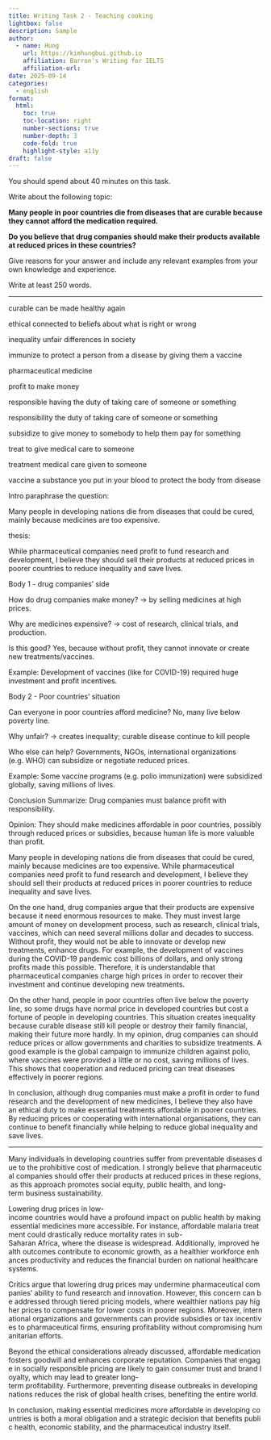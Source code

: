 ```yaml
---
title: Writing Task 2 - Teaching cooking
lightbox: false
description: Sample
author:
  - name: Hung
    url: https://kimhungbui.github.io
    affiliation: Barron's Writing for IELTS
    affiliation-url:
date: 2025-09-14
categories:
  - english
format:
  html:
    toc: true
    toc-location: right
    number-sections: true
    number-depth: 3
    code-fold: true
    highlight-style: a11y
draft: false
---
```

You should spend about 40 minutes on this task.

Write about the following topic:

**Many people in poor countries die from diseases that are curable because they cannot afford the medication required.**

**Do you believe that drug companies should make their products available at reduced prices in these countries?**

Give reasons for your answer and include any relevant examples from your own knowledge and experience.

Write at least 250 words.

***
curable
can be made healthy again

ethical
connected to beliefs about what is right or wrong

inequality
unfair differences in society

immunize
to protect a person from a disease by giving them a vaccine

pharmaceutical
medicine

profit
to make money

responsible
having the duty of taking care of someone or something

responsibility
the duty of taking care of someone or something

subsidize
to give money to somebody to help them pay for something

treat
to give medical care to someone

treatment
medical care given to someone

vaccine
a substance you put in your blood to protect the body from disease


Intro
paraphrase the question:

Many people in developing nations die from diseases that could be cured, mainly because medicines are too expensive. 

thesis:

While pharmaceutical companies need profit to fund research and development, I believe they should sell their products at reduced prices in poorer countries to reduce inequality and save lives.

Body 1 - drug companies' side

How do drug companies make money? -> by selling medicines at high prices.

Why are medicines expensive? -> cost of research, clinical trials, and production.

Is this good? Yes, because without profit, they cannot innovate or create new treatments/vaccines.

Example: Development of vaccines (like for COVID-19) required huge investment and profit incentives.

Body 2 - Poor countries' situation

Can everyone in poor countries afford medicine? No, many live below poverty line.

Why unfair? -> creates inequality; curable disease continue to kill people

Who else can help? Governments, NGOs, international organizations (e.g. WHO) can subsidize or negotiate reduced prices.

Example: Some vaccine programs (e.g. polio immunization) were subsidized globally, saving millions of lives.

Conclusion
Summarize: Drug companies must balance profit with responsibility.

Opinion: They should make medicines affordable in poor countries, possibly through reduced prices or subsidies, because human life is more valuable than profit.


Many people in developing nations die from diseases that could be cured, mainly because medicines are too expensive. While pharmaceutical companies need profit to fund research and development, I believe they should sell their products at reduced prices in poorer countries to reduce inequality and save lives.

On the one hand, drug companies argue that their products are expensive because it need enormous resources to make. They must invest large amount of money on development process, such as research, clinical trials, vaccines, which can need several millions dollar and decades to success. Without profit, they would not be able to innovate or develop new treatments, enhance drugs. For example, the development of vaccines during the COVID-19 pandemic cost billions of dollars, and only strong profits made this possible. Therefore, it is understandable that pharmaceutical companies charge high prices in order to recover their investment and continue developing new treatments.

On the other hand, people in poor countries often live below the poverty line, so some drugs have normal price in developed countries but cost a fortune of people in developing countries. This situation creates inequality because curable disease still kill people or destroy their family financial, making their future more hardly. In my opinion, drug companies can should reduce prices or allow governments and charities to subsidize treatments. A good example is the global campaign to immunize children against polio, where vaccines were provided a little or no cost, saving millions of lives. This shows that cooperation and reduced pricing can treat diseases effectively in poorer regions.

In conclusion, although drug companies must make a profit in order to fund research and the development of new medicines, I believe they also have an ethical duty to make essential treatments affordable in poorer countries. By reducing prices or cooperating with international organisations, they can continue to benefit financially while helping to reduce global inequality and save lives.


****

Many individuals in developing countries suffer from preventable diseases due to the prohibitive cost of medication. I strongly believe that pharmaceutical companies should offer their products at reduced prices in these regions, as this approach promotes social equity, public health, and long-term business sustainability.  
  
Lowering drug prices in low-income countries would have a profound impact on public health by making essential medicines more accessible. For instance, affordable malaria treatment could drastically reduce mortality rates in sub-Saharan Africa, where the disease is widespread. Additionally, improved health outcomes contribute to economic growth, as a healthier workforce enhances productivity and reduces the financial burden on national healthcare systems.  
  
Critics argue that lowering drug prices may undermine pharmaceutical companies' ability to fund research and innovation. However, this concern can be addressed through tiered pricing models, where wealthier nations pay higher prices to compensate for lower costs in poorer regions. Moreover, international organizations and governments can provide subsidies or tax incentives to pharmaceutical firms, ensuring profitability without compromising humanitarian efforts.  
  
Beyond the ethical considerations already discussed, affordable medication fosters goodwill and enhances corporate reputation. Companies that engage in socially responsible pricing are likely to gain consumer trust and brand loyalty, which may lead to greater long-term profitability. Furthermore, preventing disease outbreaks in developing nations reduces the risk of global health crises, benefiting the entire world.  
  
In conclusion, making essential medicines more affordable in developing countries is both a moral obligation and a strategic decision that benefits public health, economic stability, and the pharmaceutical industry itself.